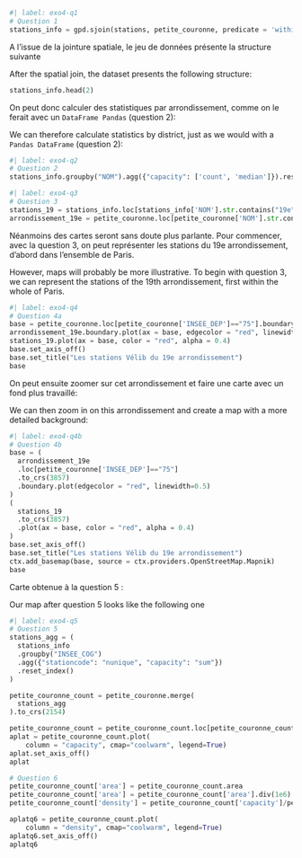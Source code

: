 ```python
#| label: exo4-q1
# Question 1
stations_info = gpd.sjoin(stations, petite_couronne, predicate = 'within')
```

::: {.content-visible when-profile="fr"}
A l'issue de la jointure spatiale, le jeu de données présente la structure suivante
:::
::: {.content-visible when-profile="en"}
After the spatial join, the dataset presents the following structure:
:::


```python
stations_info.head(2)
```

::: {.content-visible when-profile="fr"}
On peut donc calculer des statistiques par arrondissement, comme on le ferait avec un `DataFrame Pandas` (question 2):
:::
::: {.content-visible when-profile="en"}
We can therefore calculate statistics by district, just as we would with a `Pandas DataFrame` (question 2):
:::

```python
#| label: exo4-q2
# Question 2
stations_info.groupby("NOM").agg({"capacity": ['count', 'median']}).reset_index().sort_values(('capacity', 'count'), ascending = True)
```

```python
#| label: exo4-q3
# Question 3
stations_19 = stations_info.loc[stations_info['NOM'].str.contains("19e")]
arrondissement_19e = petite_couronne.loc[petite_couronne['NOM'].str.contains("19e")]
```

::: {.content-visible when-profile="fr"}
Néanmoins des cartes seront sans doute plus parlante. Pour commencer, avec la question 3, on peut représenter les stations du 19e arrondissement, d'abord dans l'ensemble de Paris.
:::
::: {.content-visible when-profile="en"}
However, maps will probably be more illustrative. To begin with question 3, we can represent the stations of the 19th arrondissement, first within the whole of Paris.
:::

```python
#| label: exo4-q4
# Question 4a
base = petite_couronne.loc[petite_couronne['INSEE_DEP']=="75"].boundary.plot(edgecolor = "k", linewidth=0.5)
arrondissement_19e.boundary.plot(ax = base, edgecolor = "red", linewidth=0.9)
stations_19.plot(ax = base, color = "red", alpha = 0.4)
base.set_axis_off()
base.set_title("Les stations Vélib du 19e arrondissement")
base
```

::: {.content-visible when-profile="fr"}
On peut ensuite zoomer sur cet arrondissement et faire une carte avec un fond plus travaillé:
:::
::: {.content-visible when-profile="en"}
We can then zoom in on this arrondissement and create a map with a more detailed background:
:::


```python
#| label: exo4-q4b
# Question 4b
base = (
  arrondissement_19e
  .loc[petite_couronne['INSEE_DEP']=="75"]
  .to_crs(3857)
  .boundary.plot(edgecolor = "red", linewidth=0.5)
)
(
  stations_19
  .to_crs(3857)
  .plot(ax = base, color = "red", alpha = 0.4)
)
base.set_axis_off()
base.set_title("Les stations Vélib du 19e arrondissement")
ctx.add_basemap(base, source = ctx.providers.OpenStreetMap.Mapnik)
base
```

::: {.content-visible when-profile="fr"}
Carte obtenue à la question 5 :
:::
::: {.content-visible when-profile="en"}
Our map after question 5 looks like the following one
:::


```python
#| label: exo4-q5
# Question 5
stations_agg = (
  stations_info
  .groupby("INSEE_COG")
  .agg({"stationcode": "nunique", "capacity": "sum"})
  .reset_index()
)

petite_couronne_count = petite_couronne.merge(
  stations_agg
).to_crs(2154)

petite_couronne_count = petite_couronne_count.loc[petite_couronne_count["INSEE_DEP"]== "75"]
aplat = petite_couronne_count.plot(
    column = "capacity", cmap="coolwarm", legend=True)
aplat.set_axis_off()
aplat
```


```python
# Question 6
petite_couronne_count['area'] = petite_couronne_count.area
petite_couronne_count['area'] = petite_couronne_count['area'].div(1e6)
petite_couronne_count['density'] = petite_couronne_count['capacity']/petite_couronne_count['area']

aplatq6 = petite_couronne_count.plot(
    column = "density", cmap="coolwarm", legend=True)
aplatq6.set_axis_off()
aplatq6
```